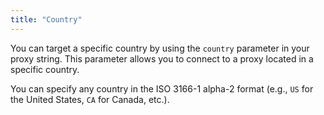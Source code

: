 ```yaml
---
title: "Country"
---
```


You can target a specific country by using the `country` parameter in your proxy string. This parameter allows you to connect to a proxy located in a specific country.

You can specify any country in the ISO 3166-1 alpha-2 format (e.g., `US` for the United States, `CA` for Canada, etc.).
